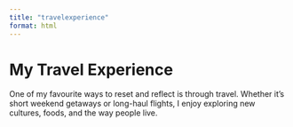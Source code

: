 ```yaml
---
title: "travelexperience"
format: html
---
```


# My Travel Experience

One of my favourite ways to reset and reflect is through travel.  Whether it's short weekend getaways or long-haul flights, I enjoy exploring new cultures, foods, and the way people live.